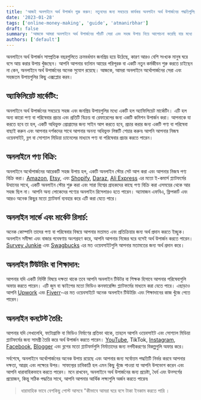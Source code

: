 ```yaml
---
title: 'আজই অনলাইনে অর্থ উপার্জন শুরু করুন: নতুনদের জন্য সবচেয়ে কার্যকর অনলাইন অর্থ উপার্জনের পদ্ধতিগুলির একটি গাইড'
date: '2023-01-28'
tags: ['online-money-making', 'guide', 'atmanirbhar']
draft: false
summary: 'আজকে আমরা অনলাইনে অর্থ উপার্জনের পাঁচটি সেরা এবং সহজ উপায় নিয়ে আলোচনা করেছি যার মধ্যে রয়েছে: অ্যাফিলিয়েট মার্কেটিং, অনলাইনে পণ্য বিক্রি করা, অনলাইন সার্ভে এবং মার্কেট রিসার্চ, অনলাইন টিউটরিং বা টিচিং এবং অনলাইন কনটেন্ট তৈরি। পাঠকদের বুঝতে এবং প্রয়োগ করতে সাহায্য করার জন্য এই পদ্ধতিগুলির প্রত্যেকটি উদাহরণ এবং রিসোর্স সহ বিশদভাবে ব্যাখ্যা করা হয়েছে। নিবন্ধটি অনলাইনে অর্থ উপার্জনে সফল হওয়ার জন্য ধৈর্য, ​​ধারাবাহিকতা এবং গবেষণার গুরুত্বও তুলে ধরে। যারা বাড়ি থেকে আয় করার উপায় খুঁজছেন তাদের জন্য এটি একটি ব্যাপক নির্দেশিকা হিসেবে কাজ করে।'
authors: ['default']
---
```

 <TOCInline toc={props.toc} exclude="Overview" fromHeading={2} toHeading={2} asDisclosure />

অনলাইনে অর্থ উপার্জন সাম্প্রতিক বছরগুলিতে ক্রমবর্ধমান জনপ্রিয় হয়ে উঠেছে, কারণ আরও বেশি সংখ্যক মানুষ ঘরে বসে আয় করার উপায় খুঁজছেন। আপনি আপনার বর্তমান আয়ের পরিপূরক বা একটি নতুন কর্মজীবন শুরু করতে চাইছেন না কেন, অনলাইনে অর্থ উপার্জনের অনেক সুযোগ রয়েছে। আজকে, আমরা অনলাইনে অর্থোপার্জনের সেরা এবং সহজতম উপায়গুলির কিছু  এক্সপ্লোর করব। 

## অ্যাফিলিয়েট মার্কেটিং:
 অনলাইনে অর্থ উপার্জনের সবচেয়ে সহজ এবং জনপ্রিয় উপায়গুলির মধ্যে একটি হল অ্যাফিলিয়েট মার্কেটিং। এটি হল অন্য কারো পণ্য বা পরিষেবার প্রচার এবং প্রতিটি বিক্রয় বা রেফারেলের জন্য একটি কমিশন উপার্জন করা। আপনাকে যা করতে হবে তা হল, একটি অধিভুক্ত প্রোগ্রামের জন্য সাইন আপ করতে হবে, প্রচার করার জন্য একটি পণ্য বা পরিষেবা বাছাই করুন এবং আপনার দর্শকদের সাথে আপনার অনন্য অধিভুক্ত লিঙ্কটি শেয়ার করুন৷ আপনি আপনার নিজস্ব ওয়েবসাইট, ব্লগ বা সোশ্যাল মিডিয়া চ্যানেলের মাধ্যমে পণ্য বা পরিষেবার প্রচার করতে পারেন। 

## অনলাইনে পণ্য বিক্রি: 
অনলাইনে অর্থোপার্জনের আরেকটি সহজ উপায় হল, একটি অনলাইন স্টোর সেট আপ করা এবং আপনার নিজস্ব পণ্য বিক্রি করা। [Amazon](https://www.amazon.com/), [Etsy](https://www.etsy.com/), এবং [Shopify](https://www.shopify.com/), [Daraz](https://www.daraz.com.bd/), [Ali Express](https://www.aliexpress.com/) এর  মতো ই-কমার্স প্ল্যাটফর্মের উত্থানের সাথে, একটি অনলাইন স্টোর শুরু করা এবং সারা বিশ্বের গ্রাহকদের কাছে পণ্য বিক্রি করা এসময়ের থেকে আর সহজ ছিল না। আপনি অন্য লোকেদের পণ্যের অনলাইন রিসেলারও হতে পারেন। অ্যামাজন  এফবিএ, ফ্লিপকার্ট এবং আরও অনেক কিছুর মতো প্ল্যাটফর্ম ব্যবহার করে এটি করা যেতে পারে।

## অনলাইন সার্ভে এবং মার্কেট রিসার্চ:  
অনেক কোম্পানি তাদের পণ্য বা পরিষেবার বিষয়ে আপনার মতামত এবং প্রতিক্রিয়ার জন্য অর্থ প্রদান করতে ইচ্ছুক। অনলাইন সমীক্ষা এবং বাজার গবেষণায় অংশগ্রহণ করে, আপনি আপনার নিজের ঘরে বসেই অর্থ উপার্জন করতে পারেন। [Survey Junkie](https://www.surveyjunkie.com/) এবং [Swagbucks](https://www.swagbucks.com/) এর মত ওয়েবসাইটগুলি আপনার মতামতের জন্য অর্থ প্রদান করে।

## অনলাইন টিউটরিং বা শিক্ষাদান: 
আপনার যদি একটি নির্দিষ্ট বিষয়ে দক্ষতা থাকে তবে আপনি অনলাইন টিউটর বা শিক্ষক হিসাবে আপনার পরিষেবাগুলি অফার করতে পারেন। এটি জুম বা স্কাইপের মতো ভিডিও কনফারেন্সিং প্ল্যাটফর্মের মাধ্যমে করা যেতে পারে। এছাড়াও আপনি [Upwork](https://www.upwork.com/) এবং [Fiverr](https://www.fiverr.com/)-এর মত ওয়েবসাইটে অনেক অনলাইন টিউটরিং এবং শিক্ষাদানের কাজ খুঁজে পেতে পারেন।

## অনলাইন কনটেন্ট তৈরি: 
আপনার যদি লেখালেখি, ফটোগ্রাফি বা ভিডিও নির্মাণের প্রতিভা থাকে, তাহলে আপনি ওয়েবসাইট এবং সোশ্যাল মিডিয়া প্ল্যাটফর্মের জন্য সামগ্রী তৈরি করে অর্থ উপার্জন করতে পারেন। [YouTube](https://www.youtube.com/), TikTok, [Instagram](https://www.instagram.com/), [Facebook](https://www.facebook.com/), [Blogger](https://www.blogger.com/) এবং ব্লগের মতো প্ল্যাটফর্মগুলি নির্মাতাদের জন্য নগদীকরণের বিকল্পগুলি অফার করে।

সর্বশেষে, অনলাইনে অর্থোপার্জনের অনেক উপায় রয়েছে এবং আপনার জন্য সর্বোত্তম পদ্ধতিটি নির্ভর করবে আপনার দক্ষতা, আগ্রহ এবং লক্ষ্যের উপর। সাফল্যের চাবিকাঠি হল এমন কিছু খুঁজে পাওয়া যা আপনি উপভোগ করেন এবং আপনি ধারাবাহিকভাবে করতে পারেন। মনে রাখবেন, অনলাইনে অর্থ উপার্জনের জন্য প্রচেষ্টা, ধৈর্য এবং উত্সর্গের প্রয়োজন, কিন্তু সঠিক পদ্ধতির সাথে, আপনি আপনার আর্থিক লক্ষ্যগুলি অর্জন করতে পারেন৷ 

> ধারাবাহিক ভাবে বেশকিছু পোস্ট আসবে "কীভাবে আমরা ঘরে বসে টাকা ইনকাম করতে পারি । 
